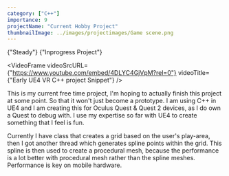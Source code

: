 ```yaml
---
category: ["C++"]
importance: 9
projectName: "Current Hobby Project"
thumbnailImage: ../images/projectimages/Game scene.png
---
```


<AsciiText bClassStyling={true}>{"Steady"}</AsciiText>
<AsciiText bClassStyling={true}>{"Inprogress Project"}</AsciiText>

<VideoFrame 
videoSrcURL={"https://www.youtube.com/embed/4DLYC4GjVpM?rel=0"}
videoTitle={"Early UE4 VR C++ project Snippet"}
/>

This is my current free time project, I'm hoping to actually finish this project at some point.
So that it won't just become a prototype. I am using C++ in UE4 and I am creating this for Oculus Quest & Quest 2 devices, as I do own a Quest to debug with.
I use my expertise so far with UE4 to create something that I feel is fun.

Currently I have class that creates a grid based on the user's play-area, 
then I got another thread which generates spline points within the grid. This spline is then used to create a procedural mesh, because the performance is a lot better with procedural mesh rather than the spline meshes. Performance is key on mobile hardware.




